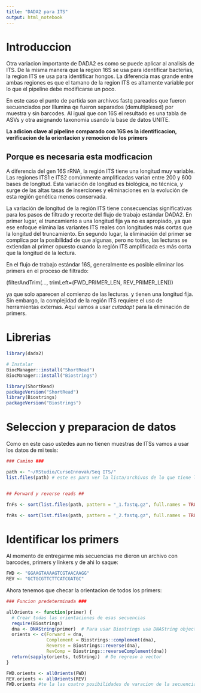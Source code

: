```yaml
---
title: "DADA2 para ITS"
output: html_notebook
---
```



# Introduccion 

Otra variacion importante de DADA2 es como se puede aplicar al analisis de ITS. De la misma manera que la region 16S se usa para identificar bacterias, la region ITS se usa para identificar hongos. La diferencia mas grande entre ambas regiones es que el tamano de la region ITS es altamente variable por lo que el pipeline debe modificarse un poco.

En este caso el punto de partida son archivos fastq pareados que fueron secuenciados por Illumina qe fueron separados (demultiplexed) por muestra y sin barcodes. Al igual que con 16S el resultado es una tabla de ASVs y otra asignando taxonomia usando la base de datos UNITE. 

__La adicion clave al pipeline comparado con 16S es la identificacion, verificacion de la orientacion y remocion de los primers__

## Porque es necesaria esta modficacion

A diferencia del gen 16S rRNA, la región ITS tiene una longitud muy variable. Las regiones ITS1 e ITS2 comúnmente amplificadas varían entre 200 y 600 bases de longitud. Esta variación de longitud es biológica, no técnica, y surge de las altas tasas de inserciones y eliminaciones en la evolución de esta región genética menos conservada.

La variación de longitud de la región ITS tiene consecuencias significativas para los pasos de filtrado y recorte del flujo de trabajo estándar DADA2. En primer lugar, el truncamiento a una longitud fija ya no es apropiado, ya que ese enfoque elimina las variantes ITS reales con longitudes más cortas que la longitud del truncamiento. En segundo lugar, la eliminación del primer se complica por la posibilidad de que algunas, pero no todas, las lecturas se extiendan al primer opuesto cuando la región ITS amplificada es más corta que la longitud de la lectura.

En el flujo de trabajo estándar 16S, generalmente es posible eliminar 
los primers en el proceso de filtrado: 

(filterAndTrim(..., trimLeft=(FWD_PRIMER_LEN, REV_PRIMER_LEN))) 

ya que solo aparecen al comienzo de las lecturas. y tienen una longitud fija. Sin embargo, la complejidad de la región ITS requiere el uso de herramientas externas. Aquí vamos a usar _cutadapt_ para la eliminación de primers.

# Librerias

```r
library(dada2)

# Instalar 
BiocManager::install("ShortRead")
BiocManager::install("Biostrings")

library(ShortRead)
packageVersion("ShortRead")
library(Biostrings)
packageVersion("Biostrings")
```
# Seleccion y preparacion de datos 

Como en este caso ustedes aun no tienen muestras de ITSs vamos a usar los datos de mi tesis: 

```r
### Camino ###

path <- "~/RStudio/CursoInnovak/Seq ITS/"
list.files(path) # este es para ver la lista/archivos de lo que tiene la carpeta, esto es para saber si estamos en la carpeta deseada 


## Forward y reverse reads ##

fnFs <- sort(list.files(path, pattern = "_1.fastq.gz", full.names = TRUE))

fnRs <- sort(list.files(path, pattern = "_2.fastq.gz", full.names = TRUE))

```

# Identificar los primers 

Al momento de entregarme mis secuencias me dieron un archivo con barcodes, primers y linkers y de ahi lo saque: 

```r

FWD <- "GGAAGTAAAAGTCGTAACAAGG"
REV <- "GCTGCGTTCTTCATCGATGC"

```


Ahora tenemos que checar la orientacion de todos los primers: 

```r
### Funcion predeterminada ###

allOrients <- function(primer) {
  # Crear todas las orientaciones de esas secuencias
  require(Biostrings)
  dna <- DNAString(primer)  # Para usar Biostrings usa DNAString objects no vectores
  orients <- c(Forward = dna,
               Complement = Biostrings::complement(dna),
               Reverse = Biostrings::reverse(dna),
               RevComp = Biostrings::reverseComplement(dna))
  return(sapply(orients, toString))  # De regreso a vector
}

FWD.orients <- allOrients(FWD)
REV.orients <- allOrients(REV)
FWD.orients #te la las cuatro posibilidades de varacion de la secuencia 

```
